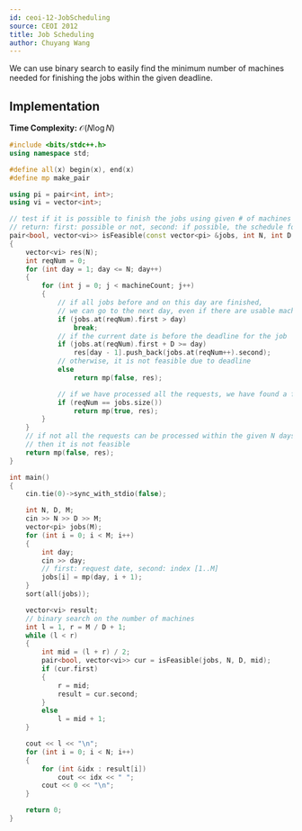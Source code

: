```yaml
---
id: ceoi-12-JobScheduling
source: CEOI 2012
title: Job Scheduling
author: Chuyang Wang
---
```


We can use binary search to easily find the minimum number of machines needed for finishing the jobs within the given deadline. 

## Implementation

**Time Complexity:** $\mathcal{O}(N \log N)$

<LanguageSection>

<CPPSection>

```cpp
#include <bits/stdc++.h>
using namespace std;

#define all(x) begin(x), end(x)
#define mp make_pair

using pi = pair<int, int>;
using vi = vector<int>;

// test if it is possible to finish the jobs using given # of machines
// return: first: possible or not, second: if possible, the schedule for the jobs
pair<bool, vector<vi>> isFeasible(const vector<pi> &jobs, int N, int D, int machineCount)
{
	vector<vi> res(N);
	int reqNum = 0;
	for (int day = 1; day <= N; day++)
	{
		for (int j = 0; j < machineCount; j++)
		{
			// if all jobs before and on this day are finished,
			// we can go to the next day, even if there are usable machines left
			if (jobs.at(reqNum).first > day)
				break;
			// if the current date is before the deadline for the job
			if (jobs.at(reqNum).first + D >= day)
				res[day - 1].push_back(jobs.at(reqNum++).second);
			// otherwise, it is not feasible due to deadline
			else
				return mp(false, res);

			// if we have processed all the requests, we have found a feasible sol
			if (reqNum == jobs.size())
				return mp(true, res);
		}
	}
	// if not all the requests can be processed within the given N days,
	// then it is not feasible
	return mp(false, res);
}

int main()
{
	cin.tie(0)->sync_with_stdio(false);

	int N, D, M;
	cin >> N >> D >> M;
	vector<pi> jobs(M);
	for (int i = 0; i < M; i++)
	{
		int day;
		cin >> day;
		// first: request date, second: index [1..M]
		jobs[i] = mp(day, i + 1);
	}
	sort(all(jobs));

	vector<vi> result;
	// binary search on the number of machines
	int l = 1, r = M / D + 1;
	while (l < r)
	{
		int mid = (l + r) / 2;
		pair<bool, vector<vi>> cur = isFeasible(jobs, N, D, mid);
		if (cur.first)
		{
			r = mid;
			result = cur.second;
		}
		else
			l = mid + 1;
	}

	cout << l << "\n";
	for (int i = 0; i < N; i++)
	{
		for (int &idx : result[i])
			cout << idx << " ";
		cout << 0 << "\n";
	}

	return 0;
}
```

</CPPSection>


</LanguageSection>

